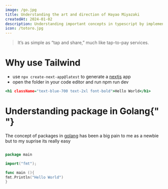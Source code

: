 ```yaml
---
image: /go.jpg
title: Understanding the art and direction of Hayao Miyazaki
createdAt: 2024-01-02
description: Understanding important concepts in typescript by implementing a In-Memory key value store
icon: /totoro.jpg
---
```


> It’s as simple as “tap and share,” much like tap-to-pay services.

# Why use Tailwind

- use `npx create-next-app@latest` to generate a [nextjs](https://nextjs.org) app
- open the folder in your code editor and run npm run dev

```html:index.html
<h1 className="text-blue-700 text-2xl font-bold">Hello World</h1>
```

# Understanding package in Golang{" "}

The concept of packages in [golang](http://go.dev) has been a big pain to me
as a newbie but to my suprise its really easy

```go:main.go {2,4-5} showLineNumbers

package main

import("fmt");

func main (){
fmt.Println("Hello World")
}

```
